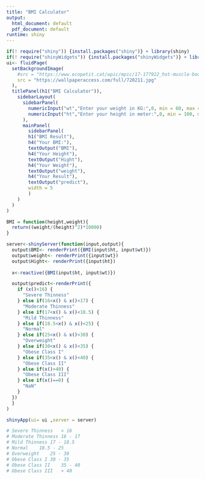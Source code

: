---
title: "BMI Calculator"
output:
  html_document: default
  pdf_document: default
runtime: shiny
---


```{r}
if(! require("shiny")) {install.packages("shiny")} + library(shiny)
if(! require("shinyWidgets")) {install.packages("shinyWidgets")} + library(shinyWidgets)
ui<- fluidPage(
  setBackgroundImage(
    #src = "https://www.ecopetit.cat/wpic/mpic/17-177922_hot-muscle-body-wallpapers-perfect-body-man-hd.jpg"
    src = "https://wallpaperaccess.com/full/720211.jpg"
  ),
  titlePanel(h1("BMI Calculator")),
    sidebarLayout(
      sidebarPanel(
        numericInput("wt","Enter your weight in KG:",0, min = 60, max = 80, step = 1),
        numericInput("ht","Enter your height in meter:",0, min = 100, max = 300, step = 5)
      ),
      mainPanel(
        sidebarPanel(
        h1("BMI Result"),
        h4("Your BMI:"),
        textOutput("BMI"),
        h4("Your Height"),
        textOutput("Hight"),
        h4("Your Weight"),
        textOutput("weight"),
        h4("Your Result"),
        textOutput("predict"),
        width = 5
        )
    )
  )
)

BMI = function(height,weight){
  return((weight/(height)^2)*10000)
}

server<-shinyServer(function(input,output){
  output$BMI<- renderPrint({BMI(input$ht, input$wt)})
  output$weight<- renderPrint({input$wt})
  output$Hight<- renderPrint({input$ht})
  
  x<-reactive({BMI(input$ht, input$wt)})

  output$predict<-renderPrint({
    if (x()<16) {
      "Severe Thinness"
    } else if(16<x() & x()<17) {
      "Moderate Thinness"
    } else if(17<x() & x()<18.5) {
      "Mild Thinness"
    } else if(18.5<x() & x()<25) {
      "Normal"
    } else if(25<x() & x()<30) {
      "Overweight"
    } else if(30<x() & x()<35) {
      "Obese Class I"
    } else if(35<x() & x()<40) {
      "Obese Class II"
    } else if(x()>40) {
      "Obese Class III"
    } else if(x()==0) {
      "NaN"
    }
  })
  }
)

shinyApp(ui= ui ,server = server)

# Severe Thinness	< 16
# Moderate Thinness	16 - 17
# Mild Thinness	17 - 18.5
# Normal	18.5 - 25
# Overweight	25 - 30
# Obese Class I	30 - 35
# Obese Class II	35 - 40
# Obese Class III	> 40
```